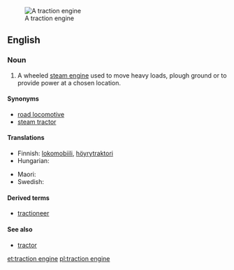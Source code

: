 [[Image:CASE Black Lady vr.jpg|thumb|A traction engine]]
==English==
{{wikipedia}}

===Noun===
{{en-noun|head=[[traction]] [[engine]]}}

# A wheeled [[steam engine]] used to move heavy loads, plough ground or to provide power at a chosen location.

====Synonyms====
* [[road locomotive]]
* [[steam tractor]]

====Translations====
{{trans-top|steam engine}}
* Finnish: [[lokomobiili]], [[höyrytraktori]]
* Hungarian: {{t|hu|lokomobil}}
{{trans-mid}}
* Maori: {{t|mi|tarakihana}}
* Swedish: {{t+|sv|lokomobil|c}}
{{trans-bottom}}

====Derived terms====
* [[tractioneer]]

====See also====
* [[tractor]]

[[et:traction engine]]
[[pl:traction engine]]